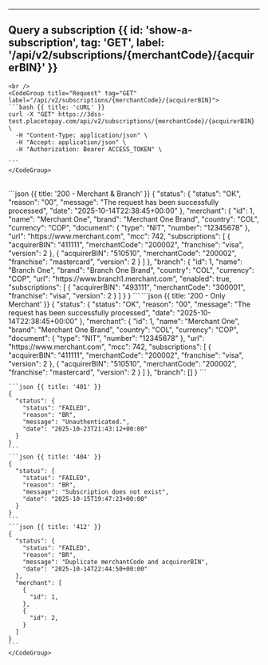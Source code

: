 


---

## Query a subscription {{ id: 'show-a-subscription', tag: 'GET', label: '/api/v2/subscriptions/{merchantCode}/{acquirerBIN}' }}

<Row>
  <Col>
      <ApiReader
        path="/api/v2/subscriptions/{merchantCode}/{acquirerBIN}"
        method="GET"
        api={props.refs}
      />
  </Col>
  <Col sticky>

    <br />
    <CodeGroup title="Request" tag="GET" label="/api/v2/subscriptions/{merchantCode}/{acquirerBIN}">
    ```bash {{ title: 'cURL' }}
    curl -X "GET" https://3dss-test.placetopay.com/api/v2/subscriptions/{merchantCode}/{acquirerBIN} \
      -H "Content-Type: application/json" \
      -H "Accept: application/json" \
      -H "Authorization: Bearer ACCESS_TOKEN" \

    ```
    </CodeGroup>
  </Col>
</Row>

<Row>
  <Col>
    <ApiReader
      path="/api/v2/subscriptions/{merchantCode}/{acquirerBIN}"
      method="get"
      type="response"
      api={props.refs}
    />
  </Col>

  <Col sticky>
    <br />
    <CodeGroup title="Response">
    ```json {{ title: '200 - Merchant & Branch' }}
    {
      "status": {
        "status": "OK",
        "reason": "00",
        "message": "The request has been successfully processed",
        "date": "2025-10-14T22:38:45+00:00"
      },
      "merchant": {
        "id": 1,
        "name": "Merchant One",
        "brand": "Merchant One Brand",
        "country": "COL",
        "currency": "COP",
        "document": {
          "type": "NIT",
          "number": "12345678"
        },
        "url": "https://www.merchant.com",
        "mcc": 742,
        "subscriptions": [
          {
            "acquirerBIN": "411111",
            "merchantCode": "200002",
            "franchise": "visa",
            "version": 2
          },
          {
            "acquirerBIN": "510510",
            "merchantCode": "200002",
            "franchise": "mastercard",
            "version": 2
          }
        ]
      },
      "branch": {
        "id": 1,
        "name": "Branch One",
        "brand": "Branch One Brand",
        "country": "COL",
        "currency": "COP",
        "url": "https://www.branch1.merchant.com",
        "enabled": true,
        "subscriptions": [
          {
            "acquirerBIN": "493111",
            "merchantCode": "300001",
            "franchise": "visa",
            "version": 2
          }
        ]
      }
    }
    ```
    ```json {{ title: '200 - Only Merchant' }}
    {
      "status": {
        "status": "OK",
        "reason": "00",
        "message": "The request has been successfully processed",
        "date": "2025-10-14T22:38:45+00:00"
      },
      "merchant": {
        "id": 1,
        "name": "Merchant One",
        "brand": "Merchant One Brand",
        "country": "COL",
        "currency": "COP",
        "document": {
          "type": "NIT",
          "number": "12345678"
        },
        "url": "https://www.merchant.com",
        "mcc": 742,
        "subscriptions": [
          {
            "acquirerBIN": "411111",
            "merchantCode": "200002",
            "franchise": "visa",
            "version": 2
          },
          {
            "acquirerBIN": "510510",
            "merchantCode": "200002",
            "franchise": "mastercard",
            "version": 2
          }
        ]
      },
      "branch": []
    }
    ```

    ```json {{ title: '401' }}
    {
      "status": {
        "status": "FAILED",
        "reason": "BR",
        "message": "Unauthenticated.",
        "date": "2025-10-23T21:43:12+00:00"
      }
    }
    ```
    ```json {{ title: '404' }}
    {
      "status": {
        "status": "FAILED",
        "reason": "BR",
        "message": "Subscription does not exist",
        "date": "2025-10-15T19:47:23+00:00"
      }
    }
    ```
    ```json {{ title: '412' }}
    {
      "status": {
        "status": "FAILED",
        "reason": "BR",
        "message": "Duplicate merchantCode and acquirerBIN",
        "date": "2025-10-14T22:44:50+00:00"
      },
      "merchant": [
        {
          "id": 1,
        },
        {
          "id": 2,
        }
      ]
    }
    ```
    </CodeGroup>
  </Col>
</Row>
